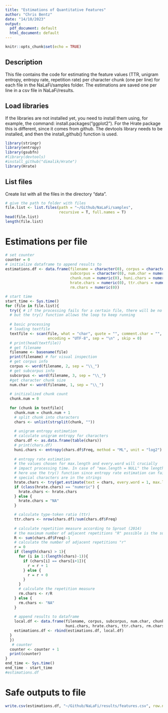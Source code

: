```yaml
---
title: "Estimations of Quantitative Features"
author: "Chris Bentz"
date: "14/10/2023"
output:
  pdf_document: default
  html_document: default
---
```


```r
knitr::opts_chunk$set(echo = TRUE)
```

## Description
This file contains the code for estimating the feature values (TTR, unigram entropy, entropy rate, repetition rate) per character chunk (one per line) for each file in the NaLaFi/samples folder. The estimations are saved one per line in a csv file in NaLaFi/results. 

## Load libraries
If the libraries are not installed yet, you need to install them using, for example, the command: install.packages("ggplot2"). For the Hrate package this is different, since it comes from github. The devtools library needs to be installed, and then the install_github() function is used.
```r
library(stringr)
library(entropy)
library(gsubfn)
#library(devtools)
#install_github("dimalik/Hrate")
library(Hrate)
```

## List files
Create list with all the files in the directory "data". 
```r
# give the path to folder with files
file.list <- list.files(path = "~/Github/NaLaFi/samples", 
                        recursive = T, full.names = T)
head(file.list)
length(file.list) 
```

# Estimations per file
```r
# set counter
counter = 0
# initialize dataframe to append results to
estimations.df <- data.frame(filename = character(0), corpus = character(0), 
                             subcorpus = character(0), num.char = numeric(0),
                             chunk.num = numeric(0), huni.chars = numeric (0), 
                             hrate.chars = numeric(0), ttr.chars = numeric(0), 
                             rm.chars = numeric(0)) 

# start time
start_time <- Sys.time()
for (file in file.list){
  try({ # if the processing fails for a certain file, there will be no output for this file,
  # but the try() function allows the loop to keep running  
  
  # basic processing
  # loading textfile
  textfile <- scan(file, what = "char", quote = "", comment.char = "", 
                   encoding = "UTF-8", sep = "\n" , skip = 0) 
  # print(head(textfile))
  # get filename
  filename <- basename(file) 
  print(filename) # for visual inspection
  # get corpus info
  corpus <- word(filename, 2, sep = "\\_")
  # get subcorpus info
  subcorpus <- word(filename, 3, sep = "\\_")
  #get character chunk size
  num.char <- word(filename, 1, sep = "\\_")
  
  # initizalized chunk count
  chunk.num = 0
  
  for (chunk in textfile){
    chunk.num = chunk.num + 1
    # split chunk into characters
    chars <- unlist(strsplit(chunk, ""))
    
    # unigram entropy estimation
    # calculate unigram entropy for characters
    chars.df <- as.data.frame(table(chars))
    # print(chars.df)
    huni.chars <- entropy(chars.df$Freq, method = "ML", unit = "log2")
  
    # entropy rate estimation
    # the values chosen for max.length and every.word will crucially 
    # impact processing time. In case of "max.length = NULL" the length is n units
    # here use the try() function since entropy rate estimation can fail when particular
    # special characters are in the strings
    hrate.chars <- try(get.estimate(text = chars, every.word = 1, max.length = NULL))
    if (class(hrate.chars) == "numeric") {
      hrate.chars <- hrate.chars
    } else {
      hrate.chars = "NA"
    }

    # calculate type-token ratio (ttr)
    ttr.chars <- nrow(chars.df)/sum(chars.df$Freq)
  
    # calculate repetition measure according to Sproat (2014)
    # the maximum number of adjacent repetitions "R" possible is the sum of frequency counts minus 1. 
    R <- sum(chars.df$Freq)-1 
    # calculate the number of adjacent repetitions "r"
    r = 0
    if (length(chars) > 1){
      for (i in 1:(length(chars)-1)){
        if (chars[i] == chars[i+1]){
          r = r + 1
        } else {
          r = r + 0
        }
      }
      # calculate the repetition measure
      rm.chars <- r/R
    } else {
      rm.chars <- "NA"  
    }
  
    # append results to dataframe
    local.df <- data.frame(filename, corpus, subcorpus, num.char, chunk.num,
                           huni.chars, hrate.chars, ttr.chars, rm.chars)
    estimations.df <- rbind(estimations.df, local.df)
  } 
  })
   # counter
  counter <- counter + 1
  print(counter)
}
end_time <- Sys.time()
end_time - start_time
#estimations.df
```

# Safe outputs to file
```r
write.csv(estimations.df, "~/Github/NaLaFi/results/features.csv", row.names = F)
```
